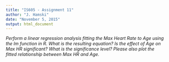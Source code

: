 ```yaml
---
title: "IS605 - Assignment 11"
author: "J. Hamski"
date: "November 5, 2015"
output: html_document
---
```



*Perform a linear regression analysis fitting the Max Heart Rate to Age using the lm function in R. What is the resulting equation? Is the effect of Age on Max HR significant? What is the significance level? Please also plot the fitted relationship between Max HR and Age.*
```r



```


